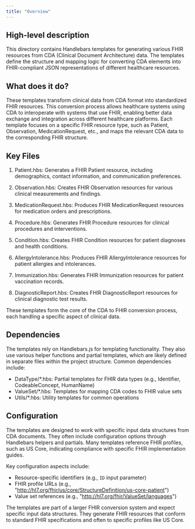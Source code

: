 ```yaml
---
title: "Overview"
---
```


## High-level description
This directory contains Handlebars templates for generating various FHIR resources from CDA (Clinical Document Architecture) data. The templates define the structure and mapping logic for converting CDA elements into FHIR-compliant JSON representations of different healthcare resources.

## What does it do?
These templates transform clinical data from CDA format into standardized FHIR resources. This conversion process allows healthcare systems using CDA to interoperate with systems that use FHIR, enabling better data exchange and integration across different healthcare platforms. Each template focuses on a specific FHIR resource type, such as Patient, Observation, MedicationRequest, etc., and maps the relevant CDA data to the corresponding FHIR structure.

## Key Files
1. Patient.hbs: Generates a FHIR Patient resource, including demographics, contact information, and communication preferences.

2. Observation.hbs: Creates FHIR Observation resources for various clinical measurements and findings.

3. MedicationRequest.hbs: Produces FHIR MedicationRequest resources for medication orders and prescriptions.

4. Procedure.hbs: Generates FHIR Procedure resources for clinical procedures and interventions.

5. Condition.hbs: Creates FHIR Condition resources for patient diagnoses and health conditions.

6. AllergyIntolerance.hbs: Produces FHIR AllergyIntolerance resources for patient allergies and intolerances.

7. Immunization.hbs: Generates FHIR Immunization resources for patient vaccination records.

8. DiagnosticReport.hbs: Creates FHIR DiagnosticReport resources for clinical diagnostic test results.

These templates form the core of the CDA to FHIR conversion process, each handling a specific aspect of clinical data.

## Dependencies
The templates rely on Handlebars.js for templating functionality. They also use various helper functions and partial templates, which are likely defined in separate files within the project structure. Common dependencies include:

- DataType/*.hbs: Partial templates for FHIR data types (e.g., Identifier, CodeableConcept, HumanName)
- ValueSet/*.hbs: Templates for mapping CDA codes to FHIR value sets
- Utils/*.hbs: Utility templates for common operations

## Configuration
The templates are designed to work with specific input data structures from CDA documents. They often include configuration options through Handlebars helpers and partials. Many templates reference FHIR profiles, such as US Core, indicating compliance with specific FHIR implementation guides.

Key configuration aspects include:
- Resource-specific identifiers (e.g., `ID` input parameter)
- FHIR profile URLs (e.g., "http://hl7.org/fhir/us/core/StructureDefinition/us-core-patient")
- Value set references (e.g., "http://hl7.org/fhir/ValueSet/languages")

The templates are part of a larger FHIR conversion system and expect specific input data structures. They generate FHIR resources that conform to standard FHIR specifications and often to specific profiles like US Core.